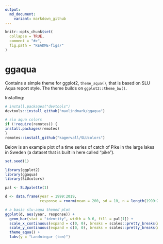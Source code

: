 ```yaml
---
output:
  md_document:
    variant: markdown_github
---
```


<!-- README.md is generated from README.Rmd. Please edit that file -->

```r
knitr::opts_chunk$set(
  collapse = TRUE,
  comment = "#>",
  fig.path = "README-figs/"
)
```

# ggaqua

Contains a simple theme for ggplot2, `theme_aqua()`, that is based on SLU Aqua report style. The theme builds on `ggplot2::theme_bw()`. 

Installing:

```r
# install.packages("devtools")
devtools::install_github("maxlindmark/ggaqua")

# slu aqua colors
if (!require(remotes)) {
install.packages(remotes)
}
remotes::install_github("kagervall/SLUcolors")
```

Below is an example plot of a time series of catch of Pike in the large lakes in Sweden (a dataset that is built in here called "pike").

```r
set.seed(1)
```

```r
library(ggplot2)
library(ggaqua)
library(SLUcolors)

pal <- SLUpalette(1)

d <- data.frame(year = 1999:2019, 
                response = rnorm(mean = 200, sd = 10, n = length(1999:2019)))

# a basic slu-aqua themed plot
ggplot(d, aes(year, response)) + 
  geom_bar(stat = "identity", width = 0.6, fill = pal[1]) +
  scale_x_continuous(expand = c(0, 0), breaks = scales::pretty_breaks(n = 6)) +
  scale_y_continuous(expand = c(0, 0), breaks = scales::pretty_breaks(n = 5)) +
  theme_aqua() + 
  labs(y = "Landningar (ton)")
```
